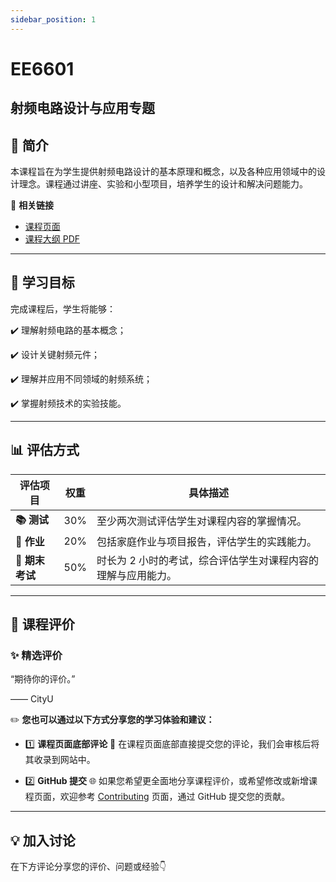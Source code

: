 ```yaml
---
sidebar_position: 1
---
```


# EE6601
## 射频电路设计与应用专题

## **📘 简介**
本课程旨在为学生提供射频电路设计的基本原理和概念，以及各种应用领域中的设计理念。课程通过讲座、实验和小型项目，培养学生的设计和解决问题能力。

🔗 **相关链接**
- [课程页面](https://www.cityu.edu.hk/catalogue/pg/202425/course/EE6601.htm)
- [课程大纲 PDF](https://www.cityu.edu.hk/catalogue/pg/202425/course/EE6601.pdf)

---

## **🎯 学习目标**

完成课程后，学生将能够：

✔️ 理解射频电路的基本概念；

✔️ 设计关键射频元件；

✔️ 理解并应用不同领域的射频系统；

✔️ 掌握射频技术的实验技能。

---

## **📊 评估方式**

| **评估项目**          | **权重** | **具体描述**                                                                                       |
|----------------------|---------|---------------------------------------------------------------------------------------------------|
| **📚 测试**            | 30%     | 至少两次测试评估学生对课程内容的掌握情况。                                                        |
| **📝 作业**           | 20%     | 包括家庭作业与项目报告，评估学生的实践能力。                                                      |
| **📖 期末考试**       | 50%     | 时长为 2 小时的考试，综合评估学生对课程内容的理解与应用能力。                                        |

---

## **💬 课程评价**

### ✨ **精选评价**
<div className={commentStyles.commentBox}>
    <p className={commentStyles.commentText}>
        “期待你的评价。”
    </p>
    <p className={commentStyles.commentAuthor}>—— CityU</p>
</div>

✏️ **您也可以通过以下方式分享您的学习体验和建议：**

- 1️⃣ **课程页面底部评论**
💬 在课程页面底部直接提交您的评论，我们会审核后将其收录到网站中。

- 2️⃣ **GitHub 提交**
🌐 如果您希望更全面地分享课程评价，或希望修改或新增课程页面，欢迎参考 [Contributing](https://penjc.github.io/cityU-navigator/contributing) 页面，通过 GitHub 提交您的贡献。

---

## **💡 加入讨论**

在下方评论分享您的评价、问题或经验👇
<Utterances />
